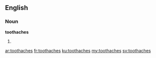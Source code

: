 ==English==

===Noun===
'''toothaches'''

# {{plural of|[[toothache]]}}

[[ar:toothaches]]
[[fr:toothaches]]
[[ku:toothaches]]
[[my:toothaches]]
[[sv:toothaches]]